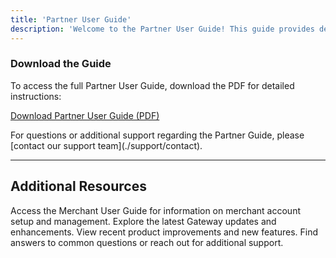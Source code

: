 ```yaml
---
title: 'Partner User Guide'
description: 'Welcome to the Partner User Guide! This guide provides detailed instructions for partners on how to onboard merchants, manage partner accounts, and effectively utilize the Gateway system. It covers everything from account creation, document submission, and managing merchant relationships to leveraging advanced Gateway features for seamless operations.'
---
```


### **Download the Guide**

To access the full Partner User Guide, download the PDF for detailed instructions:

[Download Partner User Guide (PDF)](/downloads/DASGATEWAY-V3-PartnerUserGuide-EN-v1.0.pdf)

<Note>
  For questions or additional support regarding the Partner Guide, please [contact our support team](./support/contact).
</Note>

***

## **Additional Resources**

<CardGroup>
  <Card title="Merchant User Guide" icon="file" href="/support/merchantguide">
    Access the Merchant User Guide for information on merchant account setup and management.
  </Card>

  <Card title="Gateway Release Notes" icon="file-lines" href="/change-logs/release-notes">
    Explore the latest Gateway updates and enhancements.
  </Card>

  <Card title="Product Updates" icon="pen-to-square" href="/change-logs/product-updates">
    View recent product improvements and new features.
  </Card>

  <Card title="FAQs & Support" icon="comments-question" href="/support/faqs">
    Find answers to common questions or reach out for additional support.
  </Card>
</CardGroup>